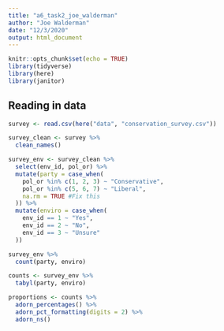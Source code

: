```yaml
---
title: "a6_task2_joe_walderman"
author: "Joe Walderman"
date: "12/3/2020"
output: html_document
---
```


```r
knitr::opts_chunk$set(echo = TRUE)
library(tidyverse)
library(here)
library(janitor)
```

## Reading in data

```r
survey <- read.csv(here("data", "conservation_survey.csv"))

survey_clean <- survey %>% 
  clean_names()

survey_env <- survey_clean %>% 
  select(env_id, pol_or) %>%
  mutate(party = case_when(
    pol_or %in% c(1, 2, 3) ~ "Conservative",
    pol_or %in% c(5, 6, 7) ~ "Liberal",
    na.rm = TRUE #Fix this
  )) %>% 
  mutate(enviro = case_when(
    env_id == 1 ~ "Yes",
    env_id == 2 ~ "No",
    env_id == 3 ~ "Unsure"
  ))

survey_env %>% 
  count(party, enviro)
```

```r
counts <- survey_env %>% 
  tabyl(party, enviro)

proportions <- counts %>% 
  adorn_percentages() %>% 
  adorn_pct_formatting(digits = 2) %>% 
  adorn_ns()
```

